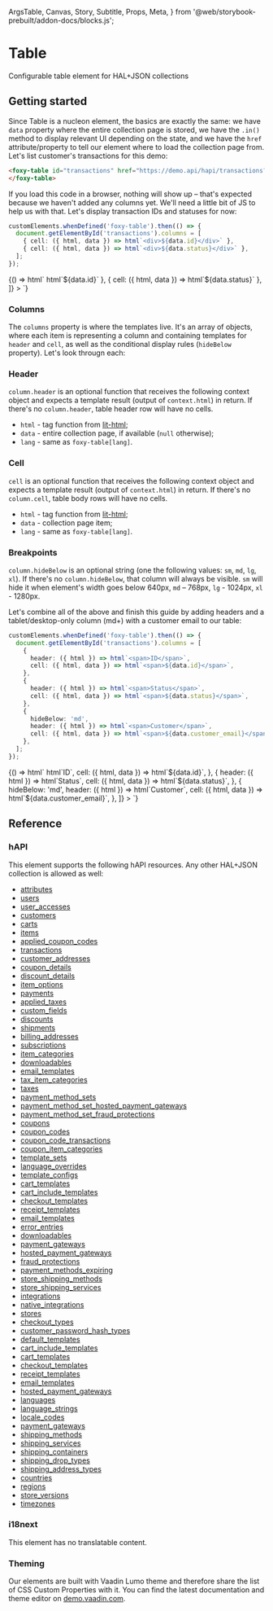   ArgsTable,
  Canvas,
  Story,
  Subtitle,
  Props,
  Meta,
} from '@web/storybook-prebuilt/addon-docs/blocks.js';

<Meta title="Other / Table" />

# Table

<Subtitle>Configurable table element for HAL+JSON collections</Subtitle>

## Getting started

Since Table is a nucleon element, the basics are exactly the same: we have `data` property where the entire collection page is stored, we have the `.in()` method to display relevant UI depending on the state, and we have the `href` attribute/property to tell our element where to load the collection page from. Let's list customer's transactions for this demo:

```html
<foxy-table id="transactions" href="https://demo.api/hapi/transactions?customer_id=0&limit=10">
</foxy-table>
```

If you load this code in a browser, nothing will show up – that's expected because we haven't added any columns yet. We'll need a little bit of JS to help us with that. Let's display transaction IDs and statuses for now:

```ts
customElements.whenDefined('foxy-table').then(() => {
  document.getElementById('transactions').columns = [
    { cell: ({ html, data }) => html`<div>${data.id}</div>` },
    { cell: ({ html, data }) => html`<div>${data.status}</div>` },
  ];
});
```

<Canvas>
  <Story name="Basic">
    {() => html`
      <foxy-table
        class="border rounded px-4"
        href="https://demo.api/hapi/transactions?customer_id=0&limit=10"
        .columns=${[
          { cell: ({ html, data }) => html`<span>${data.id}</span>` },
          { cell: ({ html, data }) => html`<span>${data.status}</span>` },
        ]}
      >
      </foxy-table>
    `}
  </Story>
</Canvas>

### Columns

The `columns` property is where the templates live. It's an array of objects, where each item is representing a column and containing templates for `header` and `cell`, as well as the conditional display rules (`hideBelow` property). Let's look througn each:

### Header

`column.header` is an optional function that receives the following context object and expects a template result (output of `context.html`) in return. If there's no `column.header`, table header row will have no cells.

- `html` - tag function from [lit-html](https://lit-html.polymer-project.org/guide#lit-html-templates);
- `data` - entire collection page, if available (`null` otherwise);
- `lang` - same as `foxy-table[lang]`.

### Cell

`cell` is an optional function that receives the following context object and expects a template result (output of `context.html`) in return. If there's no `column.cell`, table body rows will have no cells.

- `html` - tag function from [lit-html](https://lit-html.polymer-project.org/guide#lit-html-templates);
- `data` - collection page item;
- `lang` - same as `foxy-table[lang]`.

### Breakpoints

`column.hideBelow` is an optional string (one the following values: `sm`, `md`, `lg`, `xl`). If there's no `column.hideBelow`, that column will always be visible. `sm` will hide it when element's width goes below 640px, `md` – 768px, `lg` - 1024px, `xl` - 1280px.

Let's combine all of the above and finish this guide by adding headers and a tablet/desktop-only column (md+) with a customer email to our table:

```ts
customElements.whenDefined('foxy-table').then(() => {
  document.getElementById('transactions').columns = [
    {
      header: ({ html }) => html`<span>ID</span>`,
      cell: ({ html, data }) => html`<span>${data.id}</span>`,
    },
    {
      header: ({ html }) => html`<span>Status</span>`,
      cell: ({ html, data }) => html`<span>${data.status}</span>`,
    },
    {
      hideBelow: 'md',
      header: ({ html }) => html`<span>Customer</span>`,
      cell: ({ html, data }) => html`<span>${data.customer_email}</span>`,
    },
  ];
});
```

<Canvas>
  <Story name="Complete">
    {() => html`
      <foxy-table
        class="border rounded px-4"
        href="https://demo.api/hapi/transactions?customer_id=0&limit=10"
        .columns=${[
          {
            header: ({ html }) => html`<span>ID</span>`,
            cell: ({ html, data }) => html`<span>${data.id}</span>`,
          },
          {
            header: ({ html }) => html`<span>Status</span>`,
            cell: ({ html, data }) => html`<span>${data.status}</span>`,
          },
          {
            hideBelow: 'md',
            header: ({ html }) => html`<span>Customer</span>`,
            cell: ({ html, data }) => html`<span>${data.customer_email}</span>`,
          },
        ]}
      >
      </foxy-table>
    `}
  </Story>
</Canvas>

## Reference

<ArgsTable of="foxy-table" />

### hAPI

This element supports the following hAPI resources. Any other HAL+JSON collection is allowed as well:

- [attributes](https://api.foxycart.com/rels/attributes)
- [users](https://api.foxycart.com/rels/users)
- [user_accesses](https://api.foxycart.com/rels/user_accesses)
- [customers](https://api.foxycart.com/rels/customers)
- [carts](https://api.foxycart.com/rels/carts)
- [items](https://api.foxycart.com/rels/items)
- [applied_coupon_codes](https://api.foxycart.com/rels/applied_coupon_codes)
- [transactions](https://api.foxycart.com/rels/transactions)
- [customer_addresses](https://api.foxycart.com/rels/customer_addresses)
- [coupon_details](https://api.foxycart.com/rels/coupon_details)
- [discount_details](https://api.foxycart.com/rels/discount_details)
- [item_options](https://api.foxycart.com/rels/item_options)
- [payments](https://api.foxycart.com/rels/payments)
- [applied_taxes](https://api.foxycart.com/rels/applied_taxes)
- [custom_fields](https://api.foxycart.com/rels/custom_fields)
- [discounts](https://api.foxycart.com/rels/discounts)
- [shipments](https://api.foxycart.com/rels/shipments)
- [billing_addresses](https://api.foxycart.com/rels/billing_addresses)
- [subscriptions](https://api.foxycart.com/rels/subscriptions)
- [item_categories](https://api.foxycart.com/rels/item_categories)
- [downloadables](https://api.foxycart.com/rels/downloadables)
- [email_templates](https://api.foxycart.com/rels/email_templates)
- [tax_item_categories](https://api.foxycart.com/rels/tax_item_categories)
- [taxes](https://api.foxycart.com/rels/taxes)
- [payment_method_sets](https://api.foxycart.com/rels/payment_method_sets)
- [payment_method_set_hosted_payment_gateways](https://api.foxycart.com/rels/payment_method_set_hosted_payment_gateways)
- [payment_method_set_fraud_protections](https://api.foxycart.com/rels/payment_method_set_fraud_protections)
- [coupons](https://api.foxycart.com/rels/coupons)
- [coupon_codes](https://api.foxycart.com/rels/coupon_codes)
- [coupon_code_transactions](https://api.foxycart.com/rels/coupon_code_transactions)
- [coupon_item_categories](https://api.foxycart.com/rels/coupon_item_categories)
- [template_sets](https://api.foxycart.com/rels/template_sets)
- [language_overrides](https://api.foxycart.com/rels/language_overrides)
- [template_configs](https://api.foxycart.com/rels/template_configs)
- [cart_templates](https://api.foxycart.com/rels/cart_templates)
- [cart_include_templates](https://api.foxycart.com/rels/cart_include_templates)
- [checkout_templates](https://api.foxycart.com/rels/checkout_templates)
- [receipt_templates](https://api.foxycart.com/rels/receipt_templates)
- [email_templates](https://api.foxycart.com/rels/email_templates)
- [error_entries](https://api.foxycart.com/rels/error_entries)
- [downloadables](https://api.foxycart.com/rels/downloadables)
- [payment_gateways](https://api.foxycart.com/rels/payment_gateways)
- [hosted_payment_gateways](https://api.foxycart.com/rels/hosted_payment_gateways)
- [fraud_protections](https://api.foxycart.com/rels/fraud_protections)
- [payment_methods_expiring](https://api.foxycart.com/rels/payment_methods_expiring)
- [store_shipping_methods](https://api.foxycart.com/rels/store_shipping_methods)
- [store_shipping_services](https://api.foxycart.com/rels/store_shipping_services)
- [integrations](https://api.foxycart.com/rels/integrations)
- [native_integrations](https://api.foxycart.com/rels/native_integrations)
- [stores](https://api.foxycart.com/rels/stores)
- [checkout_types](https://api.foxycart.com/rels/checkout_types)
- [customer_password_hash_types](https://api.foxycart.com/rels/customer_password_hash_types)
- [default_templates](https://api.foxycart.com/rels/default_templates)
- [cart_include_templates](https://api.foxycart.com/rels/cart_include_templates)
- [cart_templates](https://api.foxycart.com/rels/cart_templates)
- [checkout_templates](https://api.foxycart.com/rels/checkout_templates)
- [receipt_templates](https://api.foxycart.com/rels/receipt_templates)
- [email_templates](https://api.foxycart.com/rels/email_templates)
- [hosted_payment_gateways](https://api.foxycart.com/rels/hosted_payment_gateways)
- [languages](https://api.foxycart.com/rels/languages)
- [language_strings](https://api.foxycart.com/rels/language_strings)
- [locale_codes](https://api.foxycart.com/rels/locale_codes)
- [payment_gateways](https://api.foxycart.com/rels/payment_gateways)
- [shipping_methods](https://api.foxycart.com/rels/shipping_methods)
- [shipping_services](https://api.foxycart.com/rels/shipping_services)
- [shipping_containers](https://api.foxycart.com/rels/shipping_containers)
- [shipping_drop_types](https://api.foxycart.com/rels/shipping_drop_types)
- [shipping_address_types](https://api.foxycart.com/rels/shipping_address_types)
- [countries](https://api.foxycart.com/rels/countries)
- [regions](https://api.foxycart.com/rels/regions)
- [store_versions](https://api.foxycart.com/rels/store_versions)
- [timezones](https://api.foxycart.com/rels/timezones)

### i18next

This element has no translatable content.

### Theming

Our elements are built with Vaadin Lumo theme and therefore share the list of CSS Custom Properties with it. You can find the latest documentation and theme editor on [demo.vaadin.com](https://demo.vaadin.com/lumo-editor/).
